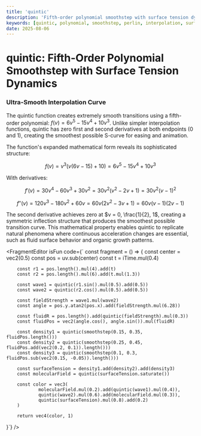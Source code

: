 ```yaml
---
title: 'quintic'
description: 'Fifth-order polynomial smoothstep with surface tension dynamics'
keywords: [quintic, polynomial, smoothstep, perlin, interpolation, surface tension, fluid dynamics]
date: 2025-08-06
---
```



# quintic: Fifth-Order Polynomial Smoothstep with Surface Tension Dynamics

### Ultra-Smooth Interpolation Curve

The quintic function creates extremely smooth transitions using a fifth-order polynomial: $f(v) = 6v^5 - 15v^4 + 10v^3$. Unlike simpler interpolation functions, quintic has zero first and second derivatives at both endpoints (0 and 1), creating the smoothest possible S-curve for easing and animation.

The function's expanded mathematical form reveals its sophisticated structure:

$$f(v) = v^3(v(6v - 15) + 10) = 6v^5 - 15v^4 + 10v^3$$

With derivatives:

$$f'(v) = 30v^4 - 60v^3 + 30v^2 = 30v^2(v^2 - 2v + 1) = 30v^2(v-1)^2$$

$$f''(v) = 120v^3 - 180v^2 + 60v = 60v(2v^2 - 3v + 1) = 60v(v-1)(2v-1)$$

The second derivative achieves zero at $v = 0, \frac{1}{2}, 1$, creating a symmetric inflection structure that produces the smoothest possible transition curve. This mathematical property enables quintic to replicate natural phenomena where continuous acceleration changes are essential, such as fluid surface behavior and organic growth patterns.

<FragmentEditor
        isFun
        code={`
const fragment = () => {
        const center = vec2(0.5)
        const pos = uv.sub(center)
        const t = iTime.mul(0.4)

        const r1 = pos.length().mul(4).add(t)
        const r2 = pos.length().mul(6).add(t.mul(1.3))

        const wave1 = quintic(r1.sin().mul(0.5).add(0.5))
        const wave2 = quintic(r2.cos().mul(0.5).add(0.5))

        const fieldStrength = wave1.mul(wave2)
        const angle = pos.y.atan2(pos.x).add(fieldStrength.mul(6.28))

        const fluidR = pos.length().add(quintic(fieldStrength).mul(0.3))
        const fluidPos = vec2(angle.cos(), angle.sin()).mul(fluidR)

        const density1 = quintic(smoothstep(0.15, 0.35, fluidPos.length()))
        const density2 = quintic(smoothstep(0.25, 0.45, fluidPos.add(vec2(0.2, 0.1)).length()))
        const density3 = quintic(smoothstep(0.1, 0.3, fluidPos.sub(vec2(0.15, -0.05)).length()))

        const surfaceTension = density1.add(density2).add(density3)
        const molecularField = quintic(surfaceTension.saturate())

        const color = vec3(
                molecularField.mul(0.2).add(quintic(wave1).mul(0.4)),
                quintic(wave2).mul(0.6).add(molecularField.mul(0.3)),
                quintic(surfaceTension).mul(0.8).add(0.2)
        )

        return vec4(color, 1)

}`}
/>
